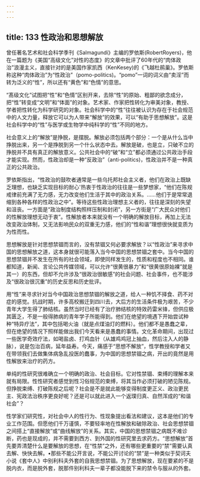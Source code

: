 ```yaml
---
---
---
```

title: 133 性政治和思想解放
---





曾任著名艺术和社会科学季刊《Salmagundi》主编的罗依斯(RobertRoyers)，他在一篇题为《美国“高级文化”对性的态度》的文章中批评了60年代的“肉体政治”浪漫主义，直接针对的是美国作家凯西（KenKesey)的《飞越杜鹃巢》。罗依斯称这种“肉体政治”为“性政治”（pomo-politics)。“pomo”一词的词义由“卖淫”而转为泛义的“性”，所以还有“黄色”和“色情”的意思。

“髙级文化”试图把“性”和“色情”区别开来，去除“性”的原始、粗鄙的欲念成分，把“性”转变成“文明”和“体面”的对象。艺术家、作家把性转化为审美对象，教授、学者把性转化为科学研究的对象。社会科学中的“性”往往被认识为存在于社会规范中的人文力量，释放它可以为人带来“解放”的效果，可以“有助于思想解放”。这是社会科学中的“性”与医学或生物学中纯科学的“性”不同的地方。

社会意义上的“解放”是挣脱，是摆脱。解放必须包括两个部分：一个是从什么当中挣脱出来，另一个是挣脱到另一个什么状态中去。解放是破，也是立，只破不立的挣脱并不具有真正的解放意义。公共社会中的“破”和“立”都必须通过公共政治手段才能实现。然而，性政治却是一种“反政治”（anti-politics)，性政治并不是一种真正的公共政治。

罗依斯指出，“性政治的鼓吹者通常是一些乌托邦社会主义者，他们在政治上既缺乏理想，也缺乏实现目标的耐心'热衷于性政治的往往是一些梦想家，“他们在陈规戒律前充满了无力感，无力改变他们生活于其中的政治关系。……他们于是常常退缩到各种各样的性政治之中”。等待这些性政治理想主义者的，往往是深刻的失望和沮丧。一方面是“政治制度结构照样压制和封闭”，另一方街是“广大民众对他们的性解放理想无动于衷”。性解放者本来就没有一个明确的解放目标，再加上无法改变政治体制，又无法影响民众的双重无力感，他们的“性和谐”理想很快就变质为为性而性。

思想解放是针对思想禁锢而言的，没有禁锢又何必要求解放？以“性政治”来寻求中国的思想解放之道，这本身就很可能落入当今中国的思想禁锢之套中。当今中国的思想禁锢并不发生在所有的社会领域，即使同样发生的，性质和程度也不相同。谁都知道，新闻、言论公共传媒领域，可以允许“很黄很暴力”和“很黄很原始裸”就是其一）的东西，但却不允许涉及“很政治很敏感”的社会问题、社会事件，也不能涉及“很政治很沉重”的历史反思和历史批评。

用“性”来寻求针对当今中国政治思想禁锢的解放之道，给人一种饥不择食、药不对症的感觉。抗战时期，许多高校搬迁到四川去，大后方的生活条件极为艰苦，不少青年大学生得了肺结核。虽然当时已经有了治疗肺结核的特效药雷米锋，但供应极其匮乏，不是一般得肺病的青年学子所能得到。他们在绝望的境遇下开始尝试种种“特异疗法”，其中包括喝火油（就是点煤油灯的燃料）。他们都不是愚蠢之辈，但在绝望的情况下照样能做出我们今天看来是愚蠢的事情。文化革命期间，出现过一些医学奇效疗法，如喝盐卤、打鸡血针（从雄鸡鸡冠上抽血，然后注入人的静脉），说是包治百病，延年益寿。今天，痛感于“思想不解放”，性学教授和学者又在带领我们去做集体病急乱投医的蠢事，为中国的思想禁锢之病，开出的竟然是用性解放来治疗的药方。

单纯的性研究很难确立一个明确的政治、社会目标。它对性禁锢、束缚的理解本来就有局限。性性研究者感觉到性习俗规范的束缚，将其当作必须打破的陋见陈规。但挣脱束缚、打破陈规之后呢？社会是不是就此能够变得制度更正义、政治更民主、宪政法治秩序更良好呢？还是可以就此进入一个返璞归真、自然浑成的“和谐社会”？

性学家们研究性，对社会中人的性行为、性现象提出看法和建议，这本是他们的专业工作范围。但愿他们千万谨慎，不要轻率地在性解放和破除政治、社会思想禁锢之间搭上“直接解放”或“曲线解放”的关系。其实，中国的思想禁锢之病既不难诊断，药也是现成的，并不需要到西方、到外国的性研究里去求药方。“思想解放”首先要弄清楚什么是要解放的思想，在“性禁”之外，还有哪些更重要的“禁”需要认真去解、快快去解。•那些不能公开言说，不能公开讨论的“禁”是一种类似于契诃夫小说《套中人》中别利科夫外套的自我思想禁锢。为了思想解放，现在要紧的不是脱内衣，而是脱外套，脱那件别利科夫一辈子都没能脱下来的禁令与服从的外套。